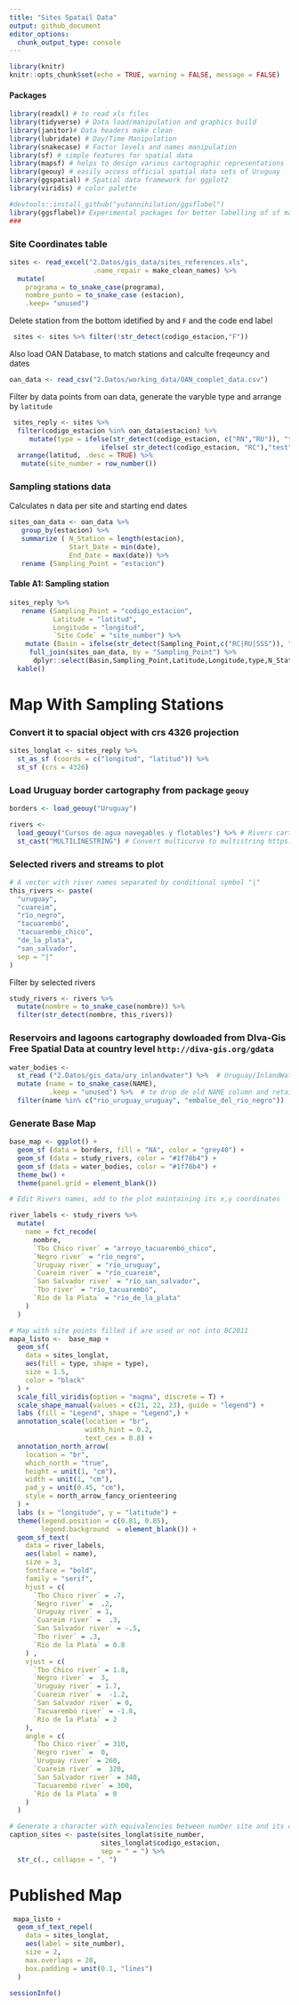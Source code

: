 ```yaml
---
title: "Sites Spatail Data"
output: github_document
editor_options: 
  chunk_output_type: console
---
```


```r
library(knitr)
knitr::opts_chunk$set(echo = TRUE, warning = FALSE, message = FALSE)
```
#### Packages

```r
library(readxl) # to read xls files
library(tidyverse) # Data load/manipulation and graphics build
library(janitor)# Data headers make clean
library(lubridate) # Day/Time Manipulation
library(snakecase) # Factor levels and names manipulation
library(sf) # simple features for spatial data
library(mapsf) # helps to design various cartographic representations
library(geouy) # easily access official spatial data sets of Uruguay
library(ggspatial) # Spatial data framework for ggplot2
library(viridis) # color palette

#devtools::install_github("yutannihilation/ggsflabel") 
library(ggsflabel)# Experimental packages for better labelling of sf maps
###
```

### Site Coordinates table

```r
sites <- read_excel("2.Datos/gis_data/sites_references.xls",
                     .name_repair = make_clean_names) %>% 
  mutate(
    programa = to_snake_case(programa),
    nombre_punto = to_snake_case (estacion),
    .keep= "unused")
```


Delete station from the bottom idetified by and `F` and the code end label
```r
 sites <- sites %>% filter(!str_detect(codigo_estacion,"F"))

```
 
Also load  OAN Database, to match stations and calculte freqeuncy and dates
```r
oan_data <- read_csv("2.Datos/working_data/OAN_complet_data.csv")

```

Filter by data points from oan data, generate the varyble type and arrange by `latitude`

```r
 sites_reply <- sites %>% 
  filter(codigo_estacion %in% oan_data$estacion) %>% 
     mutate(type = ifelse(str_detect(codigo_estacion, c("RN","RU")), "train", 
                       ifelse( str_detect(codigo_estacion, "RC"),"test","not_used"))) %>%
  arrange(latitud, .desc = TRUE) %>% 
   mutate(site_number = row_number())

```


### Sampling stations data

 Calculates n data per site and starting end dates

```r
sites_oan_data <- oan_data %>% 
   group_by(estacion) %>% 
   summarize ( N_Station = length(estacion),
               Start_Date = min(date),
               End_Date = max(date)) %>% 
   rename (Sampling_Point = "estacion")

```

#### Table A1: Sampling station
```r
sites_reply %>% 
   rename (Sampling_Point = "codigo_estacion",
           Latitude = "latitud",
           Longitude = "longitud",
           `Site Code` = "site_number") %>% 
    mutate (Basin = ifelse(str_detect(Sampling_Point,c("RC|RU|SSS")), "Uruguay","Negro")) %>% 
     full_join(sites_oan_data, by = "Sampling_Point") %>% 
      dplyr::select(Basin,Sampling_Point,Latitude,Longitude,type,N_Station,Start_Date,End_Date, `Site Code`) %>% 
  kable()

```
 
 
# Map With Sampling Stations 

### Convert it to spacial object with crs 4326 projection
```r

sites_longlat <- sites_reply %>%
  st_as_sf (coords = c("longitud", "latitud")) %>%
  st_sf (crs = 4326)
```

### Load Uruguay border cartography from package `geouy`


```r
borders <- load_geouy("Uruguay")

rivers <-
  load_geouy("Cursos de agua navegables y flotables") %>% # Rivers cartography
  st_cast("MULTILINESTRING") # Convert multicurve to multistring https://github.com/r-spatial/sf/issues/1194

```

### Selected rivers and streams to plot
```r
# A vector with river names separated by conditional symbol "|"
this_rivers <- paste(
  "uruguay",
  "cuareim",
  "río_negro",
  "tacuarembó",
  "tacuarembó_chico",
  "de_la_plata",
  "san_salvador",
  sep = "|"
)

```

Filter by selected rivers
```r
study_rivers <- rivers %>%
  mutate(nombre = to_snake_case(nombre)) %>%
  filter(str_detect(nombre, this_rivers))

```
### Reservoirs and lagoons cartography dowloaded from DIva-Gis Free Spatial Data at country level `http://diva-gis.org/gdata`

```r
water_bodies <-
  st_read ("2.Datos/gis_data/ury_inlandwater") %>%  # Uruguay/InlandWater
  mutate (name = to_snake_case(NAME),
          .keep = "unused") %>%  # te drop de old NAME column and retain the new one
  filter(name %in% c("rio_uruguay_uruguay", "embalse_del_rio_negro"))

```

### Generate Base Map

```r
base_map <- ggplot() +
  geom_sf (data = borders, fill = "NA", color = "grey40") +
  geom_sf (data = study_rivers, color = "#1f78b4") +
  geom_sf (data = water_bodies, color = "#1f78b4") +
  theme_bw() +
  theme(panel.grid = element_blank())

```

```r
# Edit Rivers names, add to the plot maintaining its x,y coordinates

river_labels <- study_rivers %>%
  mutate(
    name = fct_recode(
      nombre,
      `Tbo Chico river` = "arroyo_tacuarembó_chico",
      `Negro river` = "río_negro",
      `Uruguay river` = "río_uruguay",
      `Cuareim river` = "río_cuareim",
      `San Salvador river` = "río_san_salvador",
      `Tbo river` = "río_tacuarembó",
      `Río de la Plata` = "río_de_la_plata"
    )
  )

```


```r
# Map with site points filled if are used or not into BC2011
mapa_listo <-  base_map +
  geom_sf(
    data = sites_longlat,
    aes(fill = type, shape = type),
    size = 1.5,
    color = "black"
  ) +
  scale_fill_viridis(option = "magma", discrete = T) +
  scale_shape_manual(values = c(21, 22, 23), guide = "legend") +
  labs (fill = "Legend", shape = "Legend",) +
  annotation_scale(location = "br",
                   width_hint = 0.2,
                   text_cex = 0.8) +
  annotation_north_arrow(
    location = "br",
    which_north = "true",
    height = unit(1, "cm"),
    width = unit(1, "cm"),
    pad_y = unit(0.45, "cm"),
    style = north_arrow_fancy_orienteering
  ) +
  labs (x = "longitude", y = "latitude") +
  theme(legend.position = c(0.81, 0.85),
        legend.background  = element_blank()) +
  geom_sf_text(
    data = river_labels,
    aes(label = name),
    size = 3,
    fontface = "bold",
    family = "serif",
    hjust = c(
      `Tbo Chico river` = .7,
      `Negro river` =  .2,
      `Uruguay river` = 1,
      `Cuareim river` =  .3,
      `San Salvador river` = -.5,
      `Tbo river` = .3,
      `Río de la Plata` = 0.8
    ) ,
    vjust = c(
      `Tbo Chico river` = 1.8,
      `Negro river` =  3,
      `Uruguay river` = 1.7,
      `Cuareim river` =  -1.2,
      `San Salvador river` = 0,
      `Tacuarembó river` = -1.8,
      `Río de la Plata` = 2
    ),
    angle = c(
      `Tbo Chico river` = 310,
      `Negro river` =  0,
      `Uruguay river` = 260,
      `Cuareim river` =  320,
      `San Salvador river` = 340,
      `Tacuarembó river` = 300,
      `Río de la Plata` = 0
    ) 
  )

```

```r
# Generate a character with equivalencies between number site and its code
caption_sites <- paste(sites_longlat$site_number,
                       sites_longlat$codigo_estacion,
                       sep = " = ") %>%
  str_c(., collapse = ", ")

```
# Published Map

```r
 mapa_listo +
  geom_sf_text_repel(
    data = sites_longlat,
    aes(label = site_number),
    size = 2,
    max.overlaps = 20,
    box.padding = unit(0.1, "lines")
  )

```

```r
sessionInfo()
```
 
 
